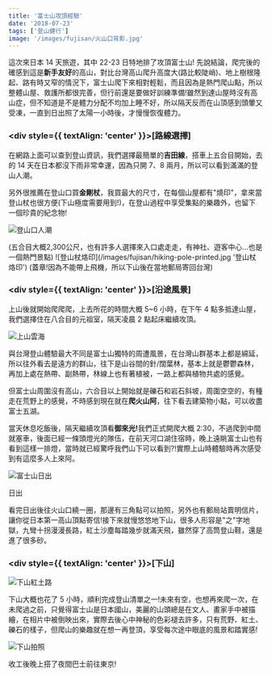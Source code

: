 ```yaml
---
title: '富士山攻頂經驗'
date: '2018-07-23'
tags: ['登山健行']
image: '/images/fujisan/火山口背影.jpg'
---
```


這次來日本 14 天旅遊，其中 22-23 日特地排了攻頂富士山!
先說結論，爬完後的確感到這是**新手友好**的高山，對比台灣高山爬升高度大(路比較陡峭)、地上樹根隆起、路有時又窄的情況下，富士山爬下來相對輕鬆，而且因為是熱門爬山點，所以整體山屋、救護所都很完善，但行前還是要做好訓練準備!雖然到達山屋時沒有高山症，但不知道是不是體力分配不均加上睡不好，所以隔天反而在山頂感到頭暈又受凍，一直到日出照了太陽一小時後，才慢慢恢復體力。

### <div style={{ textAlign: 'center' }}>[路線選擇]</div>

在網路上面可以查到登山資訊，我們選擇最簡單的**吉田線**，搭車上五合目開始，去的 14 天在日本都沒下雨非常幸運，因為只開 7、8 兩月，所以可以看到滿滿的登山人潮。

另外很推薦在登山口買<BlueText>**金剛杖**</BlueText>，我買最大的尺寸，在每個山屋都有"燒印"，拿來當登山杖也很方便(下山極度需要用到!)，在登山過程中享受集點的樂趣外，也留下一個珍貴的紀念物!

![登山口人潮](/images/fujisan/trailhead-crowd.jpg '登山口人潮')

<Caption>
  (五合目大概2,300公尺，也有許多人選擇來入口處走走，有神社、遊客中心...也是一個熱門景點)
</Caption>
![登山杖烙印](/images/fujisan/hiking-pole-printed.jpg '登山杖烙印')
<Caption>(蓋章!因為不能帶上飛機，所以下山後在當地郵局寄回台灣)</Caption>

### <div style={{ textAlign: 'center' }}>[沿途風景]</div>

上山後就開始爬爬爬，上去所花的時間大概 5~6 小時，在下午 4 點多抵達山屋，我們選擇住在八合目的元祖室，隔天凌晨 2 點起床繼續攻頂。

![上山雲海](/images/fujisan/uphill-​​clouds.jpg '上山雲海')

與台灣登山體驗最大不同是富士山獨特的周遭風景，在台灣山群基本上都是綿延，所以往外看去是遠方的群山，往下是山谷間的針/闊葉林，基本上就是鬱鬱森林，再加上處在熱帶、副熱帶，林線上也有著植被，一路上都與植物共處的感覺。

但富士山周圍沒有高山，六合目以上開始就是礫石和岩石斜坡，周圍空空的，有種走在荒野上的感覺，不時感到現在就在**爬火山阿**，往下看去建築物小點，可以收盡富士五湖。

當天休息吃飯後，隔天繼續攻頂看<BlueText>**御來光!**</BlueText>我們正式開爬大概 2:30，不過爬到中間就塞車，後面已經一條頭燈光的隊伍，在前天河口湖住宿時，晚上遠眺富士山也有看到這樣一排燈，當時就已經驚呼我們山下可以看到?!實際上山時體驗時再次感受到有這麼多人上來阿。

![富士山日出](/images/fujisan/fujisan-sunrise.jpg '富士山日出')

<Caption>日出</Caption>

看完日出後往火山口繞一圈，那邊有三角點可以拍照，另外也有郵局站賣明信片，讓你從日本第一高山頂點寄信!接下來就慢悠悠地下山，很多人形容是"之"字地獄，九彎十拐漫漫長路，紅土沙塵每踏幾步就滿天飛，雖然穿了高筒登山鞋，還是進了很多砂。

### <div style={{ textAlign: 'center' }}>[下山]</div>

![下山紅土路](/images/fujisan/downhill-red-dirt-road.jpg '下山紅土路')

下山大概也花了 5 小時，順利完成登山清單之一!未來有空，也想再來爬一次，在未爬過之前，只覺得富士山是日本國山，美麗的山頭總是在文人、畫家手中被描繪，在相片中被倒映出來，實際去後心中神秘的色彩褪去許多，只有荒野、紅土、礫石的樣子，但爬山的樂趣就在想一再登頂，享受每次途中眼底的風景和踏實感!

![下山拍照](/images/fujisan/finished-fujisan-hike.jpg '下山拍照')

<Caption>收工後晚上搭了夜間巴士前往東京!</Caption>
